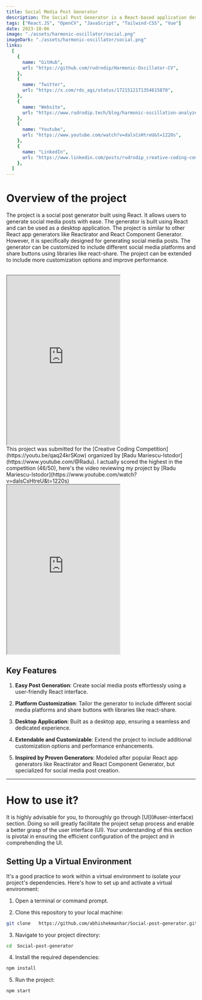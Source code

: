 ```yaml
---
title: Social Media Post Generator
description: The Social Post Generator is a React-based application designed to simplify the creation of social media posts. Tailored for users who want to generate and customize social media content quickly and efficiently, this desktop application stands out among other React app generators by focusing specifically on social media post creation.
tags: ["React.JS", "OpenCV", "JavaScript", "Tailwind-CSS", "Vue"]
date: 2023-10-06
image: "./assets/harmonic-oscillator/social.png"
imageDark: "./assets/harmonic-oscillator/social.png"
links:
  [
    {
      name: "GitHub",
      url: "https://github.com/rudrodip/Harmonic-Oscillator-CV",
    },
    {
      name: "Twitter",
      url: "https://x.com/rds_agi/status/1721512171354615870",
    },
    {
      name: "Website",
      url: "https://www.rudrodip.tech/blog/harmonic-oscillation-analyzer",
    },
    {
      name: "Youtube",
      url: "https://www.youtube.com/watch?v=dalsCsHtreU&t=1220s",
    },
    {
      name: "LinkedIn",
      url: "https://www.linkedin.com/posts/rudrodip_creative-coding-competition-results-activity-7127276230269161472-mjKp",
    },
  ]
---
```


# Overview of the project

The project is a social post generator built using React. It allows users to generate social media posts with ease. The generator is built using React and can be used as a desktop application. The project is similar to other React app generators like Reactirator and React Component Generator. However, it is specifically designed for generating social media posts. The generator can be customized to include different social media platforms and share buttons using libraries like react-share. The project can be extended to include more customization options and improve performance.

<br />
<iframe
  className="w-full"
  height="450"
  src="https://www.youtube.com/embed/Unn8LKt0Yhc?mute=1&autoplay=1&loop=1&playlist=Unn8LKt0Yhc&controls=0&showinfo=0"
  title="harmonic motion analyzer"
  allow="accelerometer; autoplay; clipboard-write; encrypted-media; gyroscope; picture-in-picture; web-share"
  referrerPolicy="strict-origin-when-cross-origin"
></iframe>

<br />
<Callout>
  This project was submitted for the [Creative Coding
  Competition](https://youtu.be/qaq24krSKow) organized by [Radu
  Mariescu-Istodor](https://www.youtube.com/@Radu). I actually scored the
  highest in the competition (46/50), here's the video reviewing my project by
  [Radu Mariescu-Istodor](https://www.youtube.com/watch?v=dalsCsHtreU&t=1220s)
</Callout>
<div className="flex justify-center items-center">
  <iframe
    className="w-full"
    height="450"
    src="https://www.youtube.com/embed/dalsCsHtreU?start=1220"
    title="Creative Coding Competition ⭐RESULTS⭐"
    allow="accelerometer; autoplay; clipboard-write; encrypted-media; gyroscope; picture-in-picture; web-share"
    referrerPolicy="strict-origin-when-cross-origin"
  ></iframe>
</div>

## Key Features

1. **Easy Post Generation**: Create social media posts effortlessly using a user-friendly React interface.

2. **Platform Customization**: Tailor the generator to include different social media platforms and share buttons with libraries like react-share.

3. **Desktop Application**: Built as a desktop app, ensuring a seamless and dedicated experience.

4. **Extendable and Customizable**: Extend the project to include additional customization options and performance enhancements.
   

5. **Inspired by Proven Generators**: Modeled after popular React app generators like Reactirator and React Component Generator, but specialized for social media post creation.


---

# How to use it?

<Callout>
  It is highly advisable for you, to thoroughly go through [UI](#user-interface)
  section. Doing so will greatly facilitate the project setup process and enable
  a better grasp of the user interface (UI). Your understanding of this section
  is pivotal in ensuring the efficient configuration of the project and in
  comprehending the UI.
</Callout>



## Setting Up a Virtual Environment

It's a good practice to work within a virtual environment to isolate your project's dependencies. Here's how to set up and activate a virtual environment:

1. Open a terminal or command prompt.

2. Clone this repository to your local machine:

```bash
git clone   https://github.com/abhishekmanhar/Social-post-generator.git
```

3. Navigate to your project directory:

```bash
cd  Social-post-generator
```

4. Install the required dependencies:

```bash
npm install
```

5. Run the project:


```bash
npm start
```



